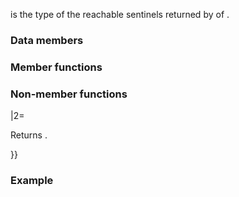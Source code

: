 {{cpp/ranges/title|{{petty|iota_view&lt;W, Bound&gt;::}}''sentinel''}}
{{cpp/ranges/iota_view/navbar}}
{{dcl begin}}
{{dcla|anchor=no|expos=yes|
struct /*sentinel*/;
}}
{{dcl end}}

{{c/core|ranges::iota_view&lt;W, Bound&gt;::}}{{tti|sentinel}} is the type of the reachable sentinels returned by {{rlpf|end}} of {{c/core|ranges::iota_view&lt;W, Bound&gt;}}.

===Data members===
{{dsc begin}}
{{dsc hitem|Member|Definition}}
{{dsc expos mem obj|spec={{tt|Bound}}|bound_|id=bound|the sentinel value}}
{{dsc end}}

===Member functions===
{{member|{{small|std::ranges::iota_view::''sentinel''::}}''sentinel''|2=
{{dcl begin}}
{{dcl|num=1|since=c++20|1=
/*sentinel*/() = default;
}}
{{dcl|num=2|since=c++20|
constexpr explicit /*sentinel*/( Bound bound );
}}
{{dcl end}}

@1@ Value-initializes {{lsi|#bound_}}{{sep}}.

@2@ Initializes {{lsi|#bound_}} with {{c|bound}}.
}}

===Non-member functions===
{{member|operator{{==}}{{small|(std::ranges::iota_view::''iterator'', std::ranges::iota_view::''sentinel'')}}|2=
{{ddcl|since=c++20|1=
friend constexpr bool operator==( const /*iterator*/&amp; x,
                                  const /*sentinel*/&amp; y );
}}

Returns {{box|{{c/core|x.}}{{rlpsi|iterator#value_}}{{nbspt}}{{c/core|1=== y.}}{{lsi|#bound_}}}}.

{{cpp/note synthesized eq}}

{{cpp/hidden friend|''sentinel''}}
}}

{{member|operator-{{small|(std::ranges::iota_view::''iterator'', std::ranges::iota_view::''sentinel'')}}|2=
{{dcl begin}}
{{dcl|num=1|since=c++20|
friend constexpr std::iter_difference_t&lt;W&gt;
    operator-(const /*iterator*/&amp; x, const /*sentinel*/&amp; y)
    requires std::sized_sentinel_for&lt;Bound, W&gt;;
}}
{{dcl|num=2|since=c++20|
friend constexpr std::iter_difference_t&lt;W&gt;
    operator-(const /*sentinel*/&amp; x, const /*iterator*/&amp; y)
    requires std::sized_sentinel_for&lt;Bound, W&gt;;
}}
{{dcl end}}

@1@ Returns {{box|{{c/core|x.}}{{rlpsi|iterator#value_}}{{nbspt}}{{c/core|- y.}}{{lsi|#bound_}}}}.

@2@ Returns {{box|{{c/core|-(y.}}{{rlpsi|iterator#value_}}{{nbspt}}{{c/core|- x.}}{{lsi|#bound_}}{{sep}}{{c/core|)}}}}.

{{cpp/hidden friend|''sentinel''|plural=yes}}
}}

===Example===
{{example}}

{{langlinks|es|ja|ru|zh}}